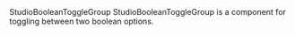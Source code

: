 
<Meta of={StudioBooleanToggleGroupStories}/>

<Heading level={1} size='small'>
  StudioBooleanToggleGroup
</Heading>
<Paragraph>
  StudioBooleanToggleGroup is a component for toggling between two boolean options.
</Paragraph>

<Canvas of={StudioBooleanToggleGroupStories.Preview}/>
